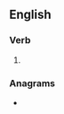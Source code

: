 ==English==

===Verb===
{{head|en|present participle}}

# {{present participle of|perpend|lang=en|nocat=1}}

===Anagrams===
* {{anagrams|en|a=deeginnppr|prepending}}